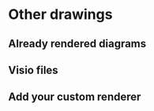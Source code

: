 # Other drawings {#usage-other}

## Already rendered diagrams {#usage-rendered}

## Visio files {#usage-visio}

## Add your custom renderer {#usage-custom-dia-render}


